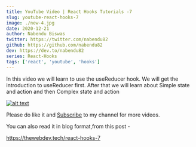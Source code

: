 ```yaml
---
title: YouTube Video | React Hooks Tutorials -7
slug: youtube-react-hooks-7
image: ./new-4.jpg
date: 2020-12-21
author: Nabendu Biswas
twitter: https://twitter.com/nabendu82
github: https://github.com/nabendu82
dev: https://dev.to/nabendu82
series: React-Hooks
tags: ['react', 'youtube', 'hooks']
---
```


In this video we will learn to use the useReducer hook. We will get the introduction to useReducer first. After that we will learn about Simple state and action and then Complex state and action

<div className={styles.image__small}>

[![alt text](https://res.cloudinary.com/dxkxvfo2o/image/upload/v1608451218/React-hooks-7_sfd4jv.png)](https://www.youtube.com/watch?v=m0G0R0TchDY "React Hooks")

</div>

Please do like it and [Subscribe](https://www.youtube.com/channel/UCRf7mazcufqZxd2pR3oQJuQ?sub_confirmation=1) to my channel for more videos.

You can also read it in blog format,from this post -

https://thewebdev.tech/react-hooks-7